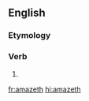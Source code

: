 ==English==

===Etymology===
{{suffix|amaze|eth|lang=en}}

===Verb===
{{head|en|verb form}}

# {{en-archaic third-person singular of|amaze}}

[[fr:amazeth]]
[[hi:amazeth]]